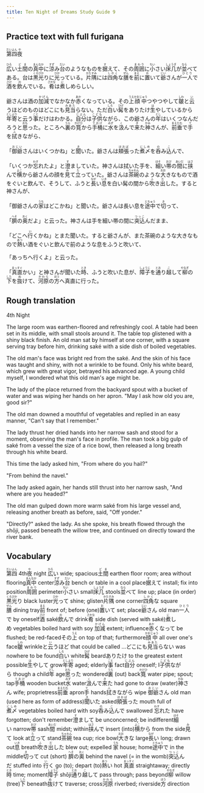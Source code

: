 ```yaml
---
title: Ten Night of Dreams Study Guide 9
---
```


## Practice text with full furigana

<p>
<ruby><rb>第四</rb><rt>だいよん</rt></ruby><ruby><rb>夜</rb><rt>や</rt></ruby><br/>
</p>

<p>
<ruby><rb>広</rb><rt>ひろ</rt></ruby>い<ruby><rb>土間</rb><rt>どま</rt></ruby>の<ruby><rb>真中</rb><rt>まんなか</rt></ruby>に<ruby><rb>涼</rb><rt>すず</rt></ruby>み<ruby><rb>台</rb><rt>だい</rt></ruby>のようなものを<ruby><rb>据</rb><rt>す</rt></ruby>えて、その<ruby><rb>周囲</rb><rt>まわり</rt></ruby>に<ruby><rb>小</rb><rt>ちい</rt></ruby>さい<ruby><rb>床几</rb><rt>しょうぎ</rt></ruby>が<ruby><rb>並</rb><rt>なら</rt></ruby>べてある。台は<ruby><rb>黒光</rb><rt>くろびか</rt></ruby>りに<ruby><rb>光</rb><rt>ひか</rt></ruby>っている。<ruby><rb>片隅</rb><rt>かたすみ</rt></ruby>には<ruby><rb>四角</rb><rt>しかく</rt></ruby>な<ruby><rb>膳</rb><rt>ぜん</rt></ruby>を<ruby><rb>前</rb><rt>まえ</rt></ruby>に<ruby><rb>置</rb><rt>お</rt></ruby>いて<ruby><rb>爺</rb><rt>じい</rt></ruby>さんが<ruby><rb>一人</rb><rt>ひとり</rt></ruby>で<ruby><rb>酒</rb><rt>さけ</rt></ruby>を<ruby><rb>飲</rb><rt>の</rt></ruby>んでいる。<ruby><rb>肴</rb><rt>さかな</rt></ruby>は<ruby><rb>煮</rb><rt>に</rt></ruby>しめらしい。
</p>

<p>
爺さんは酒の<ruby><rb>加減</rb><rt>かげん</rt></ruby>でなかなか<ruby><rb>赤</rb><rt>あか</rt></ruby>くなっている。その<ruby><rb>上</rb><rt>うえ</rt></ruby><ruby><rb>顔中</rb><rt>かおじゅう</rt></ruby>つやつやして<ruby><rb>皺</rb><rt>しわ</rt></ruby>と<ruby><rb>云</rb><rt>い</rt></ruby>うほどのものはどこにも<ruby><rb>見当</rb><rt>みあた</rt></ruby>らない。ただ<ruby><rb>白</rb><rt>しろ</rt></ruby>い<ruby><rb>髯</rb><rt>ひげ</rt></ruby>をありたけ<ruby><rb>生</rb><rt>は</rt></ruby>やしているから<ruby><rb>年寄</rb><rt>としより</rt></ruby>と云う<ruby><rb>事</rb><rt>こと</rt></ruby>だけはわかる。<ruby><rb>自分</rb><rt>じぶん</rt></ruby>は<ruby><rb>子供</rb><rt>こども</rt></ruby>ながら、この爺さんの<ruby><rb>年</rb><rt>とし</rt></ruby>はいくつなんだろうと<ruby><rb>思</rb><rt>おも</rt></ruby>った。ところへ<ruby><rb>裏</rb><rt>うら</rt></ruby>の<ruby><rb>筧</rb><rt>かけひ</rt></ruby>から<ruby><rb>手桶</rb><rt>ておけ</rt></ruby>に<ruby><rb>水</rb><rt>みず</rt></ruby>を<ruby><rb>汲</rb><rt>く</rt></ruby>んで<ruby><rb>来</rb><rt>き</rt></ruby>た<ruby><rb>神</rb><rt>かみ</rt></ruby>さんが、<ruby><rb>前垂</rb><rt>まえだれ</rt></ruby>で<ruby><rb>手</rb><rt>て</rt></ruby>を<ruby><rb>拭</rb><rt>ふ</rt></ruby>きながら、
</p>

<p>
「<ruby><rb>御爺</rb><rt>おじい</rt></ruby>さんはいくつかね」と<ruby><rb>聞</rb><rt>き</rt></ruby>いた。爺さんは<ruby><rb>頬張</rb><rt>ほおば</rt></ruby>った<ruby><rb>煮〆</rb><rt>にしめ</rt></ruby>を<ruby><rb>呑</rb><rt>の</rt></ruby>み<ruby><rb>込</rb><rt>こ</rt></ruby>んで、
</p>

<p>
「いくつか<ruby><rb>忘</rb><rt>わす</rt></ruby>れたよ」と<ruby><rb>澄</rb><rt>す</rt></ruby>ましていた。神さんは拭いた手を、<ruby><rb>細</rb><rt>ほそ</rt></ruby>い<ruby><rb>帯</rb><rt>おび</rt></ruby>の<ruby><rb>間</rb><rt>あいだ</rt></ruby>に<ruby><rb>挟</rb><rt>はさ</rt></ruby>んで<ruby><rb>横</rb><rt>よこ</rt></ruby>から爺さんの顔を<ruby><rb>見</rb><rt>み</rt></ruby>て<ruby><rb>立</rb><rt>た</rt></ruby>っていた。爺さんは<ruby><rb>茶碗</rb><rt>ちゃわん</rt></ruby>のような<ruby><rb>大</rb><rt>おお</rt></ruby>きなもので酒をぐいと飲んで、そうして、ふうと<ruby><rb>長</rb><rt>なが</rt></ruby>い<ruby><rb>息</rb><rt>いき</rt></ruby>を白い髯の間から<ruby><rb>吹</rb><rt>ふ</rt></ruby>き<ruby><rb>出</rb><rt>だ</rt></ruby>した。すると神さんが、
</p>

<p>
「御爺さんの<ruby><rb>家</rb><rt>うち</rt></ruby>はどこかね」と聞いた。爺さんは長い息を<ruby><rb>途中</rb><rt>とちゅう</rt></ruby>で<ruby><rb>切</rb><rt>き</rt></ruby>って、
</p>

<p>
「<ruby><rb>臍</rb><rt>へそ</rt></ruby>の<ruby><rb>奥</rb><rt>おく</rt></ruby>だよ」と云った。神さんは手を細い帯の間に<ruby><rb>突込</rb><rt>つっこ</rt></ruby>んだまま、
</p>

<p>
「どこへ<ruby><rb>行</rb><rt>い</rt></ruby>くかね」とまた聞いた。すると爺さんが、また茶碗のような大きなもので<ruby><rb>熱</rb><rt>あつ</rt></ruby>い酒をぐいと飲んで前のような息をふうと吹いて、
</p>

「あっちへ行くよ」と云った。

<p>
「<ruby><rb>真直</rb><rt>まっすぐ</rt></ruby>かい」と神さんが聞いた<ruby><rb>時</rb><rt>とき</rt></ruby>、ふうと吹いた息が、<ruby><rb>障子</rb><rt>しょうじ</rt></ruby>を<ruby><rb>通</rb><rt>とお</rt></ruby>り<ruby><rb>越</rb><rt>こ</rt></ruby>して<ruby><rb>柳</rb><rt>やなぎ</rt></ruby>の<ruby><rb>下</rb><rt>した</rt></ruby>を<ruby><rb>抜</rb><rt>ぬ</rt></ruby>けて、<ruby><rb>河原</rb><rt>かわら</rt></ruby>の<ruby><rb>方</rb><rt>ほう</rt></ruby>へ真直に行った。
</p>


## Rough translation

4th Night

The large room was earthen-floored and refreshingly cool. A table had been set in its middle, with small stools around it. The table top glistened with a shiny black finish. An old man sat by himself at one corner, with a square serving tray before him, drinking saké with a side dish of boiled vegetables.

The old man's face was bright red from the saké. And the skin of his face was taught and shiny, with not a wrinkle to be found. Only his white beard, which grew with great vigor, betrayed his advanced age. A young child myself, I wondered what this old man's age might be.

The lady of the place returned from the backyard spout with a bucket of water and was wiping her hands on her apron. "May I ask how old you are, good sir?"

The old man downed a mouthful of vegetables and replied in an easy manner, "Can't say that I remember."

The lady thrust her dried hands into her narrow sash and stood for a moment, observing the man's face in profile. The man took a big gulp of saké from a vessel the size of a rice bowl, then released a long breath through his white beard.

This time the lady asked him, "From where do you hail?"

"From behind the navel."

The lady asked again, her hands still thrust into her narrow sash, "And where are you headed?"

The old man gulped down more warm saké from his large vessel and, releasing another breath as before, said, "Off yonder."

"Directly?" asked the lady. As she spoke, his breath flowed through the shōji, passed beneath the willow tree, and continued on directly toward the river bank.                    


## Vocabulary

<p>
<span class="vocabstudy"><ruby><rb>第四</rb><rt>だいよん</rt></ruby>&nbsp;4th</span><span class="vocabstudy"><ruby><rb>夜</rb><rt>や</rt></ruby>&nbsp;night</span>
<span class="vocabstudy"><ruby><rb>広</rb><rt>ひろ</rt></ruby>い&nbsp;wide; spacious</span><span class="vocabstudy"><ruby><rb>土間</rb><rt>どま</rt></ruby>&nbsp;earthen floor room; area without flooring</span><span class="vocabstudy"><ruby><rb>真中</rb><rt>まんなか</rt></ruby>&nbsp;center</span><span class="vocabstudy"><ruby><rb>涼</rb><rt>すず</rt></ruby>み<ruby><rb>台</rb><rt>だい</rt></ruby>&nbsp;bench or table in a cool place</span><span class="vocabstudy"><ruby><rb>据</rb><rt>す</rt></ruby>えて&nbsp;install; fix into position</span><span class="vocabstudy"><ruby><rb>周囲</rb><rt>まわり</rt></ruby>&nbsp;perimeter</span><span class="vocabstudy"><ruby><rb>小</rb><rt>ちい</rt></ruby>さい&nbsp;small</span><span class="vocabstudy"><ruby><rb>床几</rb><rt>しょうぎ</rt></ruby>&nbsp;stools</span><span class="vocabstudy"><ruby><rb>並</rb><rt>なら</rt></ruby>べて&nbsp;line up; place (in order)</span><span class="vocabstudy"><ruby><rb>黒光</rb><rt>くろびか</rt></ruby>り&nbsp;black luster</span><span class="vocabstudy"><ruby><rb>光</rb><rt>ひか</rt></ruby>って&nbsp;shine; glisten</span><span class="vocabstudy"><ruby><rb>片隅</rb><rt>かたすみ</rt></ruby>&nbsp;one corner</span><span class="vocabstudy"><ruby><rb>四角</rb><rt>しかく</rt></ruby>な&nbsp;square</span><span class="vocabstudy"><ruby><rb>膳</rb><rt>ぜん</rt></ruby>&nbsp;dining tray</span><span class="vocabstudy"><ruby><rb>前</rb><rt>まえ</rt></ruby>&nbsp;front of; before (one)</span><span class="vocabstudy"><ruby><rb>置</rb><rt>お</rt></ruby>いて&nbsp;set; place</span><span class="vocabstudy"><ruby><rb>爺</rb><rt>じい</rt></ruby>さん&nbsp;old man</span><span class="vocabstudy"><ruby><rb>一人</rb><rt>ひとり</rt></ruby>で&nbsp;by oneself</span><span class="vocabstudy"><ruby><rb>酒</rb><rt>さけ</rt></ruby>&nbsp;saké</span><span class="vocabstudy"><ruby><rb>飲</rb><rt>の</rt></ruby>んで&nbsp;drink</span><span class="vocabstudy"><ruby><rb>肴</rb><rt>さかな</rt></ruby>&nbsp;side dish (served with saké)</span><span class="vocabstudy"><ruby><rb>煮</rb><rt>に</rt></ruby>しめ&nbsp;vegetables boiled hard with soy</span>
<span class="vocabstudy"><ruby><rb>加減</rb><rt>かげん</rt></ruby>&nbsp;extent; influence</span><span class="vocabstudy"><ruby><rb>赤</rb><rt>あか</rt></ruby>くなって&nbsp;be flushed; be red-faced</span><span class="vocabstudy">その<ruby><rb>上</rb><rt>うえ</rt></ruby>&nbsp;on top of that; furthermore</span><span class="vocabstudy"><ruby><rb>顔中</rb><rt>かおじゅう</rt></ruby>&nbsp;all over one's face</span><span class="vocabstudy"><ruby><rb>皺</rb><rt>しわ</rt></ruby>&nbsp;wrinkle</span><span class="vocabstudy">と<ruby><rb>云</rb><rt>い</rt></ruby>うほど&nbsp;that could be called ...</span><span class="vocabstudy">どこにも<ruby><rb>見当</rb><rt>みあた</rt></ruby>らない&nbsp;was nowhere to be found</span><span class="vocabstudy"><ruby><rb>白</rb><rt>しろ</rt></ruby>い&nbsp;white</span><span class="vocabstudy"><ruby><rb>髯</rb><rt>ひげ</rt></ruby>&nbsp;beard</span><span class="vocabstudy">ありたけ&nbsp;to the greatest extent possible</span><span class="vocabstudy"><ruby><rb>生</rb><rt>は</rt></ruby>やして&nbsp;grow</span><span class="vocabstudy"><ruby><rb>年寄</rb><rt>としより</rt></ruby>&nbsp;aged; elderly</span><span class="vocabstudy"><ruby><rb>事</rb><rt>こと</rt></ruby>&nbsp;fact</span><span class="vocabstudy"><ruby><rb>自分</rb><rt>じぶん</rt></ruby>&nbsp;oneself; I</span><span class="vocabstudy"><ruby><rb>子供</rb><rt>こども</rt></ruby>ながら&nbsp;though a child</span><span class="vocabstudy"><ruby><rb>年</rb><rt>とし</rt></ruby>&nbsp;age</span><span class="vocabstudy"><ruby><rb>思</rb><rt>おも</rt></ruby>った&nbsp;wondered</span><span class="vocabstudy"><ruby><rb>裏</rb><rt>うら</rt></ruby>&nbsp;(out) back</span><span class="vocabstudy"><ruby><rb>筧</rb><rt>かけひ</rt></ruby>&nbsp;water pipe; spout; tap</span><span class="vocabstudy"><ruby><rb>手桶</rb><rt>ておけ</rt></ruby>&nbsp;wooden bucket</span><span class="vocabstudy"><ruby><rb>水</rb><rt>みず</rt></ruby>&nbsp;water</span><span class="vocabstudy"><ruby><rb>汲</rb><rt>く</rt></ruby>んで<ruby><rb>来</rb><rt>き</rt></ruby>た&nbsp;had gone to draw (water)</span><span class="vocabstudy"><ruby><rb>神</rb><rt>かみ</rt></ruby>さん&nbsp;wife; proprietress</span><span class="vocabstudy"><ruby><rb>前垂</rb><rt>まえだれ</rt></ruby>&nbsp;apron</span><span class="vocabstudy"><ruby><rb>手</rb><rt>て</rt></ruby>&nbsp;hands</span><span class="vocabstudy"><ruby><rb>拭</rb><rt>ふ</rt></ruby>きながら&nbsp;wipe</span>
<span class="vocabstudy"><ruby><rb>御爺</rb><rt>おじい</rt></ruby>さん&nbsp;old man (used here as form of address)</span><span class="vocabstudy"><ruby><rb>聞</rb><rt>き</rt></ruby>いた&nbsp;asked</span><span class="vocabstudy"><ruby><rb>頬張</rb><rt>ほおば</rt></ruby>った&nbsp;mouth full of</span><span class="vocabstudy"><ruby><rb>煮〆</rb><rt>にしめ</rt></ruby>&nbsp;vegetables boiled hard with soy</span><span class="vocabstudy"><ruby><rb>呑</rb><rt>の</rt></ruby>み<ruby><rb>込</rb><rt>こ</rt></ruby>んで&nbsp;swallowed</span>
<span class="vocabstudy"><ruby><rb>忘</rb><rt>わす</rt></ruby>れた&nbsp;have forgotten; don't remember</span><span class="vocabstudy"><ruby><rb>澄</rb><rt>す</rt></ruby>まして&nbsp;be unconcerned; be indifferent</span><span class="vocabstudy"><ruby><rb>細</rb><rt>ほそ</rt></ruby>い&nbsp;narrow</span><span class="vocabstudy"><ruby><rb>帯</rb><rt>おび</rt></ruby>&nbsp;sash</span><span class="vocabstudy"><ruby><rb>間</rb><rt>あいだ</rt></ruby>&nbsp;midst; within</span><span class="vocabstudy"><ruby><rb>挟</rb><rt>はさ</rt></ruby>んで&nbsp;insert (into)</span><span class="vocabstudy"><ruby><rb>横</rb><rt>よこ</rt></ruby>から&nbsp;from the side</span><span class="vocabstudy"><ruby><rb>見</rb><rt>み</rt></ruby>て&nbsp;look at</span><span class="vocabstudy"><ruby><rb>立</rb><rt>た</rt></ruby>って&nbsp;stand</span><span class="vocabstudy"><ruby><rb>茶碗</rb><rt>ちゃわん</rt></ruby>&nbsp;tea cup; rice bowl</span><span class="vocabstudy"><ruby><rb>大</rb><rt>おお</rt></ruby>きな&nbsp;large</span><span class="vocabstudy"><ruby><rb>長</rb><rt>なが</rt></ruby>い&nbsp;long; drawn out</span><span class="vocabstudy"><ruby><rb>息</rb><rt>いき</rt></ruby>&nbsp;breath</span><span class="vocabstudy"><ruby><rb>吹</rb><rt>ふ</rt></ruby>き<ruby><rb>出</rb><rt>だ</rt></ruby>した&nbsp;blew out; expelled</span>
<span class="vocabstudy"><ruby><rb>家</rb><rt>うち</rt></ruby>&nbsp;house; home</span><span class="vocabstudy"><ruby><rb>途中</rb><rt>とちゅう</rt></ruby>で&nbsp;in the middle</span><span class="vocabstudy"><ruby><rb>切</rb><rt>き</rt></ruby>って&nbsp;cut (short)</span>
<span class="vocabstudy"><ruby><rb>臍</rb><rt>へそ</rt></ruby>の<ruby><rb>奥</rb><rt>おく</rt></ruby>&nbsp;behind the navel (= in the womb)</span><span class="vocabstudy"><ruby><rb>突込</rb><rt>つっこ</rt></ruby>んだ&nbsp;stuffed into</span>
<span class="vocabstudy"><ruby><rb>行</rb><rt>い</rt></ruby>く&nbsp;go (to); depart (to)</span><span class="vocabstudy"><ruby><rb>熱</rb><rt>あつ</rt></ruby>い&nbsp;hot</span>
<span class="vocabstudy"><ruby><rb>真直</rb><rt>まっすぐ</rt></ruby>&nbsp;straightaway; directly</span><span class="vocabstudy"><ruby><rb>時</rb><rt>とき</rt></ruby>&nbsp;time; moment</span><span class="vocabstudy"><ruby><rb>障子</rb><rt>しょうじ</rt></ruby>&nbsp;shōji</span><span class="vocabstudy"><ruby><rb>通</rb><rt>とお</rt></ruby>り<ruby><rb>越</rb><rt>こ</rt></ruby>して&nbsp;pass through; pass beyond</span><span class="vocabstudy"><ruby><rb>柳</rb><rt>やなぎ</rt></ruby>&nbsp;willow (tree)</span><span class="vocabstudy"><ruby><rb>下</rb><rt>した</rt></ruby>&nbsp;beneath</span><span class="vocabstudy"><ruby><rb>抜</rb><rt>ぬ</rt></ruby>けて&nbsp;traverse; cross</span><span class="vocabstudy"><ruby><rb>河原</rb><rt>かわら</rt></ruby>&nbsp;riverbed; riverside</span><span class="vocabstudy"><ruby><rb>方</rb><rt>ほう</rt></ruby>&nbsp;direction</span>
</p>
